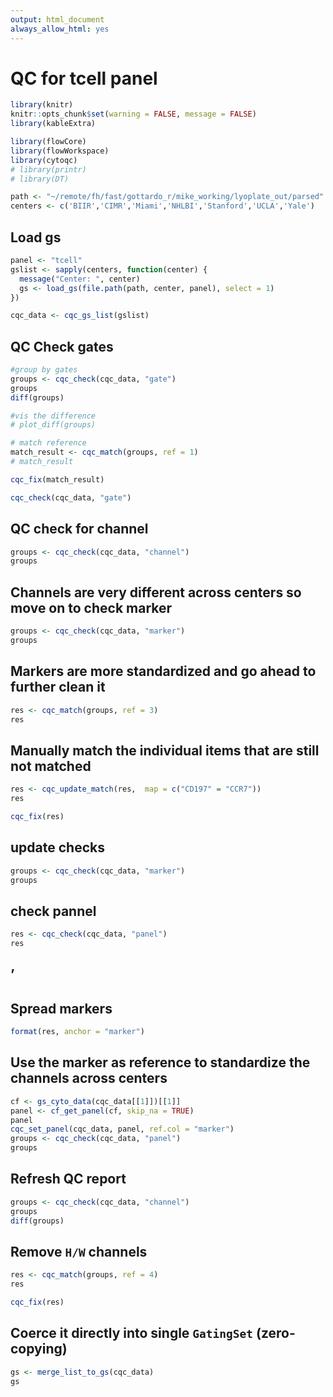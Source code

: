 ```yaml
---
output: html_document
always_allow_html: yes
---
```

# QC for tcell panel


```r
library(knitr)
knitr::opts_chunk$set(warning = FALSE, message = FALSE)
library(kableExtra)
```


```r
library(flowCore)
library(flowWorkspace)
library(cytoqc)
# library(printr)
# library(DT)
```
```r
path <- "~/remote/fh/fast/gottardo_r/mike_working/lyoplate_out/parsed"
centers <- c('BIIR','CIMR','Miami','NHLBI','Stanford','UCLA','Yale')
```

## Load gs
```r
panel <- "tcell"
gslist <- sapply(centers, function(center) {
  message("Center: ", center)
  gs <- load_gs(file.path(path, center, panel), select = 1)
})

cqc_data <- cqc_gs_list(gslist)
```

## QC Check gates
```r

#group by gates
groups <- cqc_check(cqc_data, "gate")
groups
diff(groups)

#vis the difference
# plot_diff(groups)

# match reference
match_result <- cqc_match(groups, ref = 1)
# match_result

cqc_fix(match_result)

cqc_check(cqc_data, "gate")
```
## QC check for channel
```r
groups <- cqc_check(cqc_data, "channel")
groups
```


## Channels are very different across centers so move on to check marker
```r
groups <- cqc_check(cqc_data, "marker")
groups
```

## Markers are more standardized and go ahead to further clean it
```r
res <- cqc_match(groups, ref = 3) 
res
```

## Manually match the individual items that are still not matched
```r
res <- cqc_update_match(res,  map = c("CD197" = "CCR7"))
res
```


```r
cqc_fix(res)

```

## update checks
```r
groups <- cqc_check(cqc_data, "marker")
groups

```

## check pannel
```r
res <- cqc_check(cqc_data, "panel")
res
```

## '

## Spread markers
```r
format(res, anchor = "marker")

```


## Use the marker as reference to standardize the channels across centers
```r
cf <- gs_cyto_data(cqc_data[[1]])[[1]]
panel <- cf_get_panel(cf, skip_na = TRUE)
panel
cqc_set_panel(cqc_data, panel, ref.col = "marker")
groups <- cqc_check(cqc_data, "panel")
groups
```

## Refresh QC report 
```r
groups <- cqc_check(cqc_data, "channel")
groups
diff(groups)

```

## Remove `H/W` channels
```r
res <- cqc_match(groups, ref = 4) 
res

cqc_fix(res)
```

## Coerce it directly into single `GatingSet` (zero-copying)
```r
gs <- merge_list_to_gs(cqc_data)
gs
```


